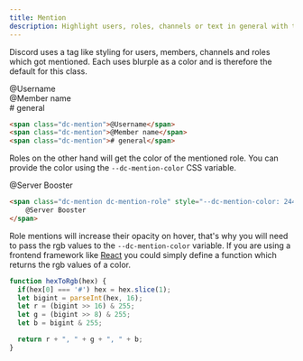 ```yaml
---
title: Mention
description: Highlight users, roles, channels or text in general with the mention component.
---
```



Discord uses a tag like styling for users, members, channels and roles which got mentioned. Each uses blurple as a color
and is therefore the default for this class.

<CodePreview>
  <Row gap="0.5rem">
    <div>
      <Mention>@Username</Mention>
    </div>
    <div>
      <Mention>@Member name</Mention>
    </div>
    <div>
      <Mention># general</Mention>
    </div>
  </Row>
</CodePreview>

```html
<span class="dc-mention">@Username</span>
<span class="dc-mention">@Member name</span>
<span class="dc-mention"># general</span>
```


Roles on the other hand will get the color of the mentioned role. You can provide the color using the
`--dc-mention-color` CSS variable.

<CodePreview>
    <Mention role color='#f47fff'>@Server Booster</Mention>
</CodePreview>

```html
<span class="dc-mention dc-mention-role" style="--dc-mention-color: 244, 127, 255">
    @Server Booster
</span>
```

Role mentions will increase their opacity on hover, that's why you will need to pass the rgb values to the
`--dc-mention-color` variable. If you are using a frontend framework like [React](https://react.dev/) you could simply
define a function which returns the rgb values of a color.

```js
function hexToRgb(hex) {
  if(hex[0] === '#') hex = hex.slice(1);
  let bigint = parseInt(hex, 16);
  let r = (bigint >> 16) & 255;
  let g = (bigint >> 8) & 255;
  let b = bigint & 255;

  return r + ", " + g + ", " + b;
}
```
